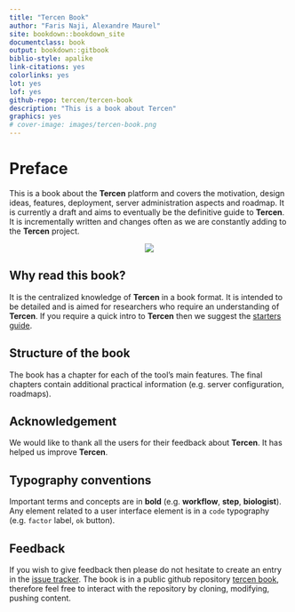 ```yaml
---
title: "Tercen Book"
author: "Faris Naji, Alexandre Maurel"
site: bookdown::bookdown_site
documentclass: book
output: bookdown::gitbook
biblio-style: apalike
link-citations: yes
colorlinks: yes
lot: yes
lof: yes
github-repo: tercen/tercen-book
description: "This is a book about Tercen"
graphics: yes
# cover-image: images/tercen-book.png
---
```


# Preface {-}

This is a book about the __Tercen__ platform and covers the motivation, design ideas, features, deployment, server administration aspects and roadmap. It is currently a draft and aims to eventually be the definitive guide to __Tercen__. It is incrementally written and changes often as we are constantly adding to the __Tercen__ project.

<center>![](images/tercen-book.png)</center>


## Why read this book? {-}

It is the centralized knowledge of __Tercen__ in a book format. It is intended to be detailed and is aimed for researchers who require an understanding of __Tercen__. If you require a quick intro to __Tercen__ then we suggest the [starters guide](https://tercen.github.io/starters-guide/). 

## Structure of the book {-}

The book has a chapter for each of the tool's main features. The final chapters contain additional practical information (e.g. server configuration, roadmaps).

## Acknowledgement {-}

We would like to thank all the users for their feedback about __Tercen__. It has helped us improve __Tercen__.

## Typography conventions {-}

Important terms and concepts are in __bold__ (e.g. __workflow__, __step__, __biologist__). Any element related to a user interface element is in a `code` typography (e.g. `factor` label, `ok` button).

## Feedback {-}

If you wish to give feedback then please do not hesitate to create an entry in the [issue tracker](https://github.com/tercen/tercen-book/issues).
The book is in a public github repository [tercen book](https://github.com/tercen/tercen-book), therefore feel free to interact with the repository by cloning, modifying, pushing content. 







